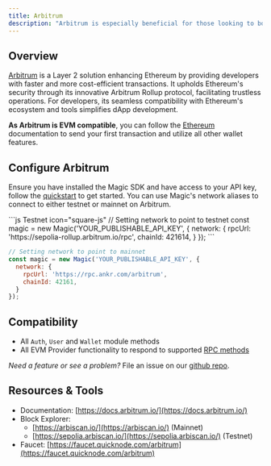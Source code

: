 ---
title: Arbitrum
description: "Arbitrum is especially beneficial for those looking to boost performance while maintaining the decentralized principles of Ethereum."
---

## Overview

[Arbitrum](https://arbitrum.io/rollup) is a Layer 2 solution enhancing Ethereum by providing developers with faster and more cost-efficient transactions. It upholds Ethereum's security through its innovative Arbitrum Rollup protocol, facilitating trustless operations. For developers, its seamless compatibility with Ethereum's ecosystem and tools simplifies dApp development.

**As Arbitrum is EVM compatible**, you can follow the [Ethereum](/embedded-wallets/blockchains/ethereum/javascript) documentation to send your first transaction and utilize all other wallet features.

## Configure Arbitrum

Ensure you have installed the Magic SDK and have access to your API key, follow the [quickstart](/embedded-wallets/quickstart/overview) to get started. You can use Magic's network aliases to connect to either testnet or mainnet on Arbitrum.

<CodeGroup>
```js Testnet icon="square-js"
// Setting network to point to testnet
const magic = new Magic('YOUR_PUBLISHABLE_API_KEY', {
  network: {
    rpcUrl: 'https://sepolia-rollup.arbitrum.io/rpc',
    chainId: 421614,
  }
});
```

```js Mainnet icon="square-js"
// Setting network to point to mainnet
const magic = new Magic('YOUR_PUBLISHABLE_API_KEY', {
  network: {
    rpcUrl: 'https://rpc.ankr.com/arbitrum',
    chainId: 42161,
  }
});
```
</CodeGroup>

## Compatibility

- All `Auth`, `User` and `Wallet` module methods
- All EVM Provider functionality to respond to supported [RPC methods](/embedded-wallets/sdk/client-side/javascript#evm-rpc-methods)

_Need a feature or see a problem?_ File an issue on our [github repo](https://github.com/magiclabs/magic-js).

## Resources & Tools

- Documentation: [https://docs.arbitrum.io/](https://docs.arbitrum.io/)
- Block Explorer:
  - [https://arbiscan.io/](https://arbiscan.io/) (Mainnet)
  - [https://sepolia.arbiscan.io/](https://sepolia.arbiscan.io/) (Testnet)
- Faucet: [https://faucet.quicknode.com/arbitrum](https://faucet.quicknode.com/arbitrum)
